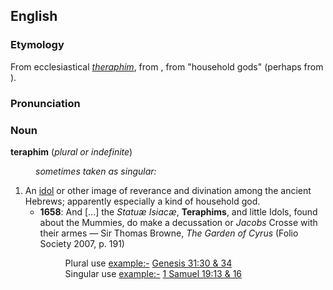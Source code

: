 ==English==
===Etymology===
From ecclesiastical {{L.}} ''[[theraphim]]'', from {{AGr.}} '''{{polytonic|[[θεραφίν]]}}''', from {{He.}} {{he-link|תרפים|wv=תְּרָפִים|t'rafím}} "household gods" (perhaps from {{JAram.}}).

===Pronunciation===
{{IPA|/ˈtɛɹəfɪm/}}

===Noun===
'''teraphim''' (''plural or indefinite'')

:''sometimes taken as singular:''

{{en-noun}}

# An [[idol]] or other image of reverance and divination among the ancient Hebrews; apparently especially a kind of household god.
#*'''1658''': And [...] the ''Statuæ Isiacæ'', '''Teraphims''', and little Idols, found about the Mummies, do make a decussation or ''Jacobs'' Crosse with their armes — Sir Thomas Browne, ''The Garden of Cyrus'' (Folio Society 2007, p. 191)
#*:Plural use example:- [http://en.wikisource.org/wiki/Bible_%28World_English%29/Genesis#Chapter_31 Genesis 31:30 & 34]
#*:Singular use example:- [http://en.wikisource.org/wiki/Bible_%28World_English%29/1_Samuel#Chapter_19 1 Samuel 19:13 & 16]